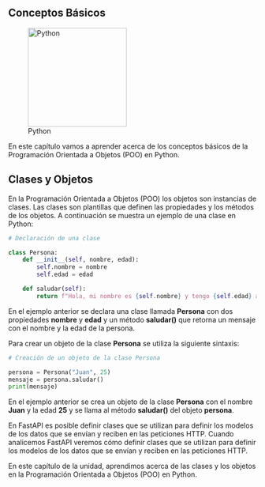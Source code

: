 :::{.justify}
# Conceptos Básicos

::: {.center}
![Python](https://upload.wikimedia.org/wikipedia/commons/thumb/c/c3/Python-logo-notext.svg/1200px-Python-logo-notext.svg.png){width="200px"}
:::

En este capítulo vamos a aprender acerca de los conceptos básicos de la Programación Orientada a Objetos (POO) en Python.

## Clases y Objetos

En la Programación Orientada a Objetos (POO) los objetos son instancias de clases. Las clases son plantillas que definen las propiedades y los métodos de los objetos. A continuación se muestra un ejemplo de una clase en Python:

``` python
# Declaración de una clase

class Persona:
    def __init__(self, nombre, edad):
        self.nombre = nombre
        self.edad = edad

    def saludar(self):
        return f"Hola, mi nombre es {self.nombre} y tengo {self.edad} años."
```

En el ejemplo anterior se declara una clase llamada **Persona** con dos propiedades **nombre** y **edad** y un método **saludar()** que retorna un mensaje con el nombre y la edad de la persona.

Para crear un objeto de la clase **Persona** se utiliza la siguiente sintaxis:

``` python
# Creación de un objeto de la clase Persona

persona = Persona("Juan", 25)
mensaje = persona.saludar()
print(mensaje)
```

En el ejemplo anterior se crea un objeto de la clase **Persona** con el nombre **Juan** y la edad **25** y se llama al método **saludar()** del objeto **persona**.

En FastAPI es posible definir clases que se utilizan para definir los modelos de los datos que se envían y reciben en las peticiones HTTP. Cuando analicemos FastAPI veremos cómo definir clases que se utilizan para definir los modelos de los datos que se envían y reciben en las peticiones HTTP.

En este capítulo de la unidad, aprendimos acerca de las clases y los objetos en la Programación Orientada a Objetos (POO) en Python.
:::
